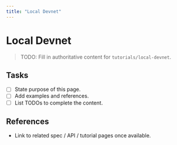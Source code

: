 ```yaml
---
title: "Local Devnet"
---
```


# Local Devnet

> TODO: Fill in authoritative content for `tutorials/local-devnet`.

## Tasks
- [ ] State purpose of this page.
- [ ] Add examples and references.
- [ ] List TODOs to complete the content.

## References
- Link to related spec / API / tutorial pages once available.
